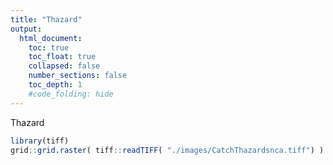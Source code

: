 ```yaml
---
title: "Thazard"
output:
  html_document:
    toc: true
    toc_float: true
    collapsed: false
    number_sections: false
    toc_depth: 1
    #code_folding: hide
---
```

</div>
<div class="col-sm-6">
Thazard
```r
library(tiff)
grid::grid.raster( tiff::readTIFF( "./images/CatchThazardsnca.tiff") )
```
</a>
</div>